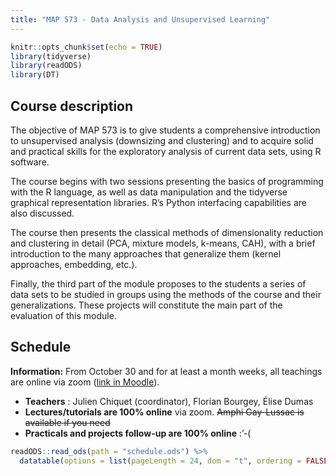 ```yaml
---
title: "MAP 573 - Data Analysis and Unsupervised Learning"
---
```


```r
knitr::opts_chunk$set(echo = TRUE)
library(tidyverse)
library(readODS)
library(DT)
```

## Course description

The objective of MAP 573 is to give students a comprehensive introduction to unsupervised analysis (downsizing and clustering) and to acquire solid and practical skills for the exploratory analysis of current data sets, using R software.

The course begins with two sessions presenting the basics of programming with the R language, as well as data manipulation and the tidyverse graphical representation libraries. R's Python interfacing capabilities are also discussed.

The course then presents the classical methods of dimensionality reduction and clustering in detail (PCA, mixture models, k-means, CAH), with a brief introduction to the many approaches that generalize them (kernel approaches, embedding, etc.).

Finally, the third part of the module proposes to the students a series of data sets to be studied in groups using the methods of the course and their generalizations. These projects will constitute the main part of the evaluation of this module.


## Schedule

<div class="alert alert-danger">
  <strong>Information:</strong> From October 30 and for at least a month weeks, all teachings are online via zoom (<a href="https://moodle.polytechnique.fr/enrol/index.php?id=9404">link in Moodle</a>). 
</div>

  - **Teachers** : Julien Chiquet (coordinator), Florian Bourgey, Élise Dumas
  - **Lectures/tutorials are 100% online** via zoom.  ~~Amphi Gay-Lussac is available if you need~~ 
  - **Practicals and projects follow-up are 100% online** :'-(

```r
readODS::read_ods(path = "schedule.ods") %>% 
  datatable(options = list(pageLength = 24, dom = "t", ordering = FALSE), rownames = FALSE)
```


